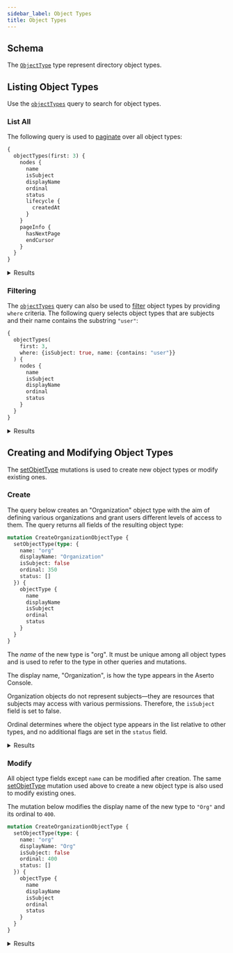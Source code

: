 ```yaml
---
sidebar_label: Object Types
title: Object Types
---
```


## Schema

The [`ObjectType`](schema/object-types/objects/object-type) type represent directory object types.

## Listing Object Types

Use the [`objectTypes`](schema/object-types/queries/object-types) query to search for object types.

### List All

The following query is used to [paginate](overview#pagination) over all object types:

```graphql
{
  objectTypes(first: 3) {
    nodes {
      name
      isSubject
      displayName
      ordinal
      status
      lifecycle {
        createdAt
      }
    }
    pageInfo {
      hasNextPage
      endCursor
    }
  }
}
```

<details>
  <summary>Results</summary>
  <div><span/>

  ```json
{
  "data": {
    "objectTypes": {
      "nodes": [
        {
          "name": "user",
          "isSubject": true,
          "displayName": "User",
          "ordinal": 100,
          "status": [],
          "lifecycle": {
            "createdAt": "2022-08-16T01:02:39.336401Z"
          }
        },
        {
          "name": "group",
          "isSubject": true,
          "displayName": "Group",
          "ordinal": 200,
          "status": [],
          "lifecycle": {
            "createdAt": "2022-08-16T01:02:39.336401Z"
          }
        },
        {
          "name": "identity",
          "isSubject": false,
          "displayName": "Identity",
          "ordinal": 300,
          "status": [
            "READONLY"
          ],
          "lifecycle": {
            "createdAt": "2022-08-16T01:02:39.336401Z"
          }
        }
      ],
      "pageInfo": {
        "hasNextPage": true,
        "endCursor": "K/+3AwEBBkN1cnNvcgH/uAABAgEIT3B0c0hhc2gBBgABBEtleXMB/7oAAAAW/7kCAQEIW11zdHJpbmcB/7oAAQwAABn/uAH4an7my8dlas8BAgM0MDAFMTAwMDQA"
      }
    }
  }
}
```
  </div>
</details>

### Filtering

The [`objectTypes`](schema/object-types/queries/object-types) query can also be used to [filter](overview#filters) object types by
providing `where` criteria. The following query selects object types that are subjects and their name contains the
substring `"user"`:

```graphql
{
  objectTypes(
    first: 3,
    where: {isSubject: true, name: {contains: "user"}}
  ) {
    nodes {
      name
      isSubject
      displayName
      ordinal
      status
    }
  }
}
```

<details>
  <summary>Results</summary>
  <div><span/>

```json
{
  "data": {
    "objectTypes": {
      "nodes": [
        {
          "name": "user",
          "isSubject": true,
          "displayName": "User",
          "ordinal": 100,
          "status": []
        },
        {
          "name": "user-v1",
          "isSubject": true,
          "displayName": "UserV1",
          "ordinal": 1000,
          "status": [
            "HIDDEN",
            "READONLY"
          ]
        }
      ]
    }
  }
}
```
  </div>
</details>

## Creating and Modifying Object Types

The [setObjetType](schema/object-types/mutations/set-object-type) mutations is used to create new object types or modify existing
ones.


### Create

The query below creates an "Organization" object type with the aim of defining various organizations and grant
users different levels of access to them. The query returns all fields of the resulting object type:

```graphql
mutation CreateOrganizationObjectType {
  setObjectType(type: {
    name: "org"
    displayName: "Organization"
    isSubject: false
    ordinal: 350
    status: []
  }) {
    objectType {
      name
      displayName
      isSubject
      ordinal
      status
    }
  }
}
```

The _name_ of the new type is "org". It must be unique among all object types and is used to refer to
the type in other queries and mutations.

The display name, "Organization", is how the type appears in the Aserto Console.

Organization objects do not represent subjects&mdash;they are resources that subjects may access with various
permissions. Therefore, the `isSubject` field is set to false.

Ordinal determines where the object type appears in the list relative to other types, and no additional flags are
set in the `status` field.


<details>
  <summary>Results</summary>
  <div><span/>

```json
{
  "data": {
    "setObjectType": {
      "objectType": {
        "name": "org",
        "displayName": "Organization",
        "isSubject": false,
        "ordinal": 350,
        "status": []
      }
    }
  }
}
```
  </div>
</details>


### Modify

All object type fields except `name` can be modified after creation. The same [setObjetType](schema/object-types/mutations/set-object-type)
mutation used above to create a new object type is also used to modify existing ones.

The mutation below modifies the display name of the new type to `"Org"` and its ordinal to `400`.

```graphql
mutation CreateOrganizationObjectType {
  setObjectType(type: {
    name: "org"
    displayName: "Org"
    isSubject: false
    ordinal: 400
    status: []
  }) {
    objectType {
      name
      displayName
      isSubject
      ordinal
      status
    }
  }
}
```

<details>
  <summary>Results</summary>
  <div><span/>

```json
{
  "data": {
    "setObjectType": {
      "objectType": {
        "name": "org",
        "displayName": "Org",
        "isSubject": false,
        "ordinal": 400,
        "status": []
      }
    }
  }
}
```
  </div>
</details>
